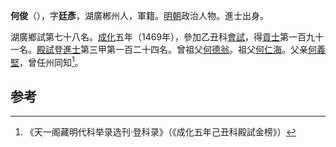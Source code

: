 '''何俊'''（{{bd|1427年||？}}），字'''廷彥'''，湖廣郴州人，軍籍。[[明朝|明朝]]政治人物。進士出身。

湖廣鄉試第七十八名。[[成化|成化]]五年（1469年），參加乙丑科[[會試|會試]]，得[[貢士|貢士]]第一百九十一名。[[殿試|殿試]]登[[進士|進士]]第三甲第一百二十四名。曾祖父[[何德翁|何德翁]]。祖父[[何仁海|何仁海]]。父亲[[何義堅|何義堅]]，曾任州同知<ref>《天一阁藏明代科举录选刊·登科录》（《成化五年己丑科殿試金榜》）</ref>。

==参考==
{{reflist}}
{{明朝人物小作品}}
{{成化五年己丑科殿試金榜}}